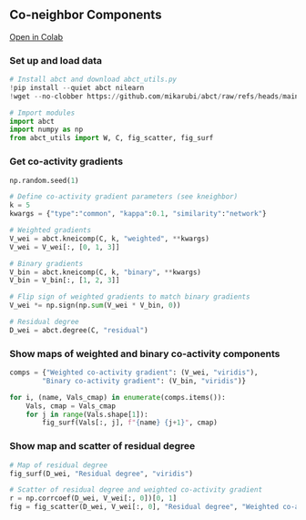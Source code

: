 ## Co-neighbor Components

[Open in Colab](https://colab.research.google.com/github/mikarubi/abct/blob/main/docs-code/examples/4_kneicomp.ipynb){.btn .btn-primary .btn-sm}

### Set up and load data

```python

# Install abct and download abct_utils.py
!pip install --quiet abct nilearn
!wget --no-clobber https://github.com/mikarubi/abct/raw/refs/heads/main/docs-code/examples/abct_utils.py

# Import modules
import abct
import numpy as np
from abct_utils import W, C, fig_scatter, fig_surf

```

### Get co-activity gradients

```python

np.random.seed(1)

# Define co-activity gradient parameters (see kneighbor)
k = 5
kwargs = {"type":"common", "kappa":0.1, "similarity":"network"}

# Weighted gradients
V_wei = abct.kneicomp(C, k, "weighted", **kwargs)
V_wei = V_wei[:, [0, 1, 3]]

# Binary gradients
V_bin = abct.kneicomp(C, k, "binary", **kwargs)
V_bin = V_bin[:, [1, 2, 3]]

# Flip sign of weighted gradients to match binary gradients
V_wei *= np.sign(np.sum(V_wei * V_bin, 0))

# Residual degree
D_wei = abct.degree(C, "residual")

```

### Show maps of weighted and binary co-activity components

```python

comps = {"Weighted co-activity gradient": (V_wei, "viridis"),
        "Binary co-activity gradient": (V_bin, "viridis")}

for i, (name, Vals_cmap) in enumerate(comps.items()):
    Vals, cmap = Vals_cmap
    for j in range(Vals.shape[1]):
        fig_surf(Vals[:, j], f"{name} {j+1}", cmap)

```

### Show map and scatter of residual degree

```python

# Map of residual degree
fig_surf(D_wei, "Residual degree", "viridis")

# Scatter of residual degree and weighted co-activity gradient
r = np.corrcoef(D_wei, V_wei[:, 0])[0, 1]
fig = fig_scatter(D_wei, V_wei[:, 0], "Residual degree", "Weighted co-activity gradient", f"r = {r:.3f}").show()

```

